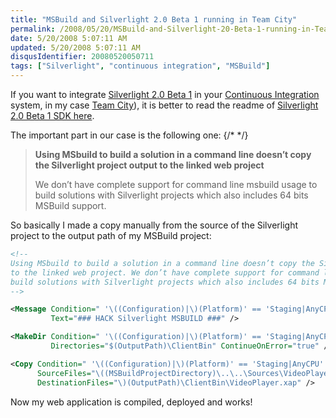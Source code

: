 ```yaml
---
title: "MSBuild and Silverlight 2.0 Beta 1 running in Team City"
permalink: /2008/05/20/MSBuild-and-Silverlight-20-Beta-1-running-in-Team-City/
date: 5/20/2008 5:07:11 AM
updated: 5/20/2008 5:07:11 AM
disqusIdentifier: 20080520050711
tags: ["Silverlight", "continuous integration", "MSBuild"]
---
```

If you want to integrate [Silverlight 2.0 Beta 1](http://silverlight.net/GetStarted/) in your [Continuous Integration](http://en.wikipedia.org/wiki/Continuous_Integration) system, in my case [Team City](http://www.jetbrains.com/teamcity)), it is better to read the readme of [Silverlight 2.0 Beta 1 SDK here](http://www.microsoft.com/silverlight/resources/readme.aspx?v=2.0&sdk=true).

The important part in our case is the following one:
{/* <!-- more --> */}

> **Using MSbuild to build a solution in a command line doesn’t copy the Silverlight project output to the linked web project**
> 
> We don’t have complete support for command line msbuild usage to build solutions with Silverlight projects which also includes 64 bits MSBuild support.

So basically I made a copy manually from the source of the Silverlight project to the output path of my MSBuild project:

```xml
<!--
Using MSbuild to build a solution in a command line doesn’t copy the Silverlight project output
to the linked web project. We don’t have complete support for command line msbuild usage to
build solutions with Silverlight projects which also includes 64 bits MSBuild support.
-->

<Message Condition=" '\((Configuration)|\)(Platform)' == 'Staging|AnyCPU' "
         Text="### HACK Silverlight MSBUILD ###" />

<MakeDir Condition=" '\((Configuration)|\)(Platform)' == 'Staging|AnyCPU' "
         Directories="$(OutputPath)\ClientBin" ContinueOnError="true" />

<Copy Condition=" '\((Configuration)|\)(Platform)' == 'Staging|AnyCPU' "
      SourceFiles="\((MSBuildProjectDirectory)\..\..\Sources\VideoPlayer\ClientBin\VideoPlayer.xap"
      DestinationFiles="\)(OutputPath)\ClientBin\VideoPlayer.xap" />
```

Now my web application is compiled, deployed and works!
